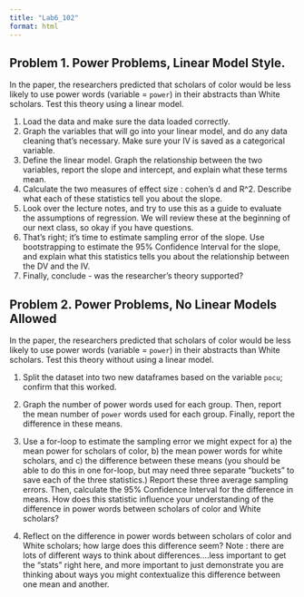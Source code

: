 ```yaml
---
title: "Lab6_102"
format: html
---
```


## Problem 1. Power Problems, Linear Model Style.

In the paper, the researchers predicted that scholars of color would be less likely to use power words (variable = `power`) in their abstracts than White scholars. Test this theory using a linear model.

1.  Load the data and make sure the data loaded correctly.
2.  Graph the variables that will go into your linear model, and do any data cleaning that's necessary. Make sure your IV is saved as a categorical variable.
3.  Define the linear model. Graph the relationship between the two variables, report the slope and intercept, and explain what these terms mean.
4.  Calculate the two measures of effect size : cohen's d and R\^2. Describe what each of these statistics tell you about the slope.
5.  Look over the lecture notes, and try to use this as a guide to evaluate the assumptions of regression. We will review these at the beginning of our next class, so okay if you have questions.
6.  That's right; it's time to estimate sampling error of the slope. Use bootstrapping to estimate the 95% Confidence Interval for the slope, and explain what this statistics tells you about the relationship between the DV and the IV.
7.  Finally, conclude - was the researcher's theory supported?

## Problem 2. Power Problems, No Linear Models Allowed

In the paper, the researchers predicted that scholars of color would be less likely to use power words (variable = `power`) in their abstracts than White scholars. Test this theory without using a linear model.

1.  Split the dataset into two new dataframes based on the variable `pocu`; confirm that this worked.

2.  Graph the number of power words used for each group. Then, report the mean number of `power` words used for each group. Finally, report the difference in these means.

3.  Use a for-loop to estimate the sampling error we might expect for a) the mean power for scholars of color, b) the mean power words for white scholars, and c) the difference between these means (you should be able to do this in one for-loop, but may need three separate "buckets" to save each of the three statistics.) Report these three average sampling errors. Then, calculate the 95% Confidence Interval for the difference in means. How does this statistic influence your understanding of the difference in power words between scholars of color and White scholars?

4.  Reflect on the difference in power words between scholars of color and White scholars; how large does this difference seem? Note : there are lots of different ways to think about differences....less important to get the "stats" right here, and more important to just demonstrate you are thinking about ways you might contextualize this difference between one mean and another.
